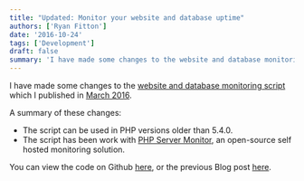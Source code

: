 ```yaml
---
title: "Updated: Monitor your website and database uptime" 
authors: ['Ryan Fitton']
date: '2016-10-24'
tags: ['Development']
draft: false
summary: 'I have made some changes to the website and database monitoring script which I published in March 2016. A summary of these changes: The script can be used in PHP versions older than 5.4.0. The script has been work with PHP Server Monitor, an open-source self hosted monitoring solution. You can view the code on Github here, ...'
---
```


I have made some changes to the [website and database monitoring script](https://github.com/ryanfitton/website-check-monitor) which I published in [March 2016](/blog/blog/using-statuscake-com-to-monitor-your-website-and-database-uptime/).

A summary of these changes:

-   The script can be used in PHP versions older than 5.4.0.
-   The script has been work with [PHP Server Monitor](http://www.phpservermonitor.org/), an open-source self hosted monitoring solution.

You can view the code on Github [here](https://github.com/ryanfitton/website-check-monitor), or the previous Blog post [here](/blog/blog/using-statuscake-com-to-monitor-your-website-and-database-uptime/).
